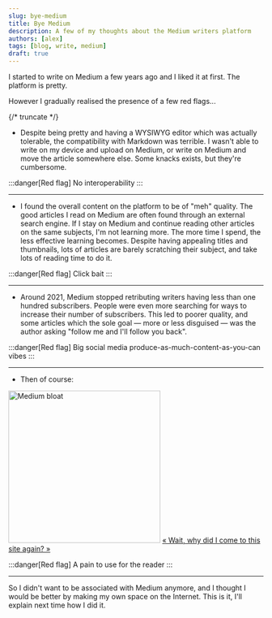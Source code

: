 ```yaml
---
slug: bye-medium
title: Bye Medium
description: A few of my thoughts about the Medium writers platform
authors: [alex]
tags: [blog, write, medium]
draft: true
---
```


I started to write on Medium a few years ago and I liked it at first. The platform is pretty.

However I gradually realised the presence of a few red flags...

{/* truncate */}

- Despite being pretty and having a WYSIWYG editor which was actually tolerable, the compatibility with Markdown was terrible. I wasn't able to write on my device and upload on Medium, or write on Medium and move the article somewhere else. Some knacks exists, but they're cumbersome.

:::danger[Red flag]
No interoperability
:::

---

- I found the overall content on the platform to be of "meh" quality. The good articles I read on Medium are often found through an external search engine. If I stay on Medium and continue reading other articles on the same subjects, I'm not learning more. The more time I spend, the less effective learning becomes. Despite having appealing titles and thumbnails, lots of articles are barely scratching their subject, and take lots of reading time to do it.

:::danger[Red flag]
Click bait
:::

---

- Around 2021, Medium stopped retributing writers having less than one hundred subscribers. People were even more searching for ways to increase their number of subscribers. This led to poorer quality, and some articles which the sole goal — more or less disguised — was the author asking "follow me and I'll follow you back".

:::danger[Red flag]
Big social media produce-as-much-content-as-you-can vibes
:::

---

- Then of course:


<Image src={mediumBloat} alt="Medium bloat" width="300px" withFrame>
	<a href="https://twitter.com/slicknet/status/1097584328962240512">
		« Wait, why did I come to this site again? »
	</a>
</Image>

:::danger[Red flag]
A pain to use for the reader
:::

---

So I didn't want to be associated with Medium anymore, and I thought I would be better by making my own space on the Internet. This is it, I'll explain next time how I did it.
